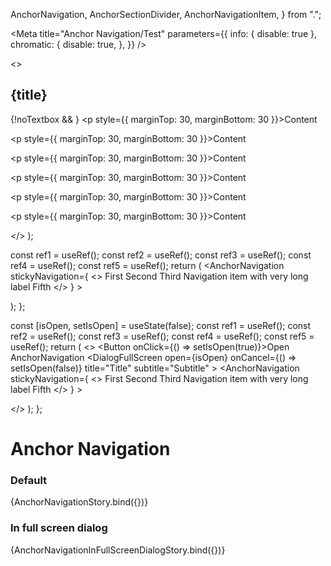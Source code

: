 
  AnchorNavigation,
  AnchorSectionDivider,
  AnchorNavigationItem,
} from ".";

<Meta
  title="Anchor Navigation/Test"
  parameters={{
    info: { disable: true },
    chromatic: {
      disable: true,
    },
  }}
/>

  <>
    <div>
      <h2>{title}</h2>
      {!noTextbox && <Textbox label={title} />}
      <p style={{ marginTop: 30, marginBottom: 30 }}>Content</p>
      <p style={{ marginTop: 30, marginBottom: 30 }}>Content</p>
      <p style={{ marginTop: 30, marginBottom: 30 }}>Content</p>
      <p style={{ marginTop: 30, marginBottom: 30 }}>Content</p>
      <p style={{ marginTop: 30, marginBottom: 30 }}>Content</p>
      <p style={{ marginTop: 30, marginBottom: 30 }}>Content</p>
    </div>
  </>
);

  const ref1 = useRef();
  const ref2 = useRef();
  const ref3 = useRef();
  const ref4 = useRef();
  const ref5 = useRef();
  return (
    <AnchorNavigation
      stickyNavigation={
        <>
          <AnchorNavigationItem target={ref1}>First</AnchorNavigationItem>
          <AnchorNavigationItem target={ref2}>Second</AnchorNavigationItem>
          <AnchorNavigationItem target={ref3}>Third</AnchorNavigationItem>
          <AnchorNavigationItem target={ref4}>
            Navigation item with very long label
          </AnchorNavigationItem>
          <AnchorNavigationItem target={ref5}>Fifth</AnchorNavigationItem>
        </>
      }
    >
      <div ref={ref1}>
        <Content title="First section" />
      </div>
      <AnchorSectionDivider />
      <div ref={ref2}>
        <Content title="Second section" />
      </div>
      <AnchorSectionDivider />
      <div ref={ref3}>
        <Content noTextbox title="Third section" />
      </div>
      <AnchorSectionDivider />
      <div ref={ref4}>
        <Content title="Fourth section" />
      </div>
      <AnchorSectionDivider />
      <div ref={ref5}>
        <Content title="Fifth section" />
      </div>
    </AnchorNavigation>
  );
};

  const [isOpen, setIsOpen] = useState(false);
  const ref1 = useRef();
  const ref2 = useRef();
  const ref3 = useRef();
  const ref4 = useRef();
  const ref5 = useRef();
  return (
    <>
      <Button onClick={() => setIsOpen(true)}>Open AnchorNavigation</Button>
      <DialogFullScreen
        open={isOpen}
        onCancel={() => setIsOpen(false)}
        title="Title"
        subtitle="Subtitle"
      >
        <AnchorNavigation
          stickyNavigation={
            <>
              <AnchorNavigationItem target={ref1}>First</AnchorNavigationItem>
              <AnchorNavigationItem target={ref2}>Second</AnchorNavigationItem>
              <AnchorNavigationItem target={ref3}>Third</AnchorNavigationItem>
              <AnchorNavigationItem target={ref4}>
                Navigation item with very long label
              </AnchorNavigationItem>
              <AnchorNavigationItem target={ref5}>Fifth</AnchorNavigationItem>
            </>
          }
        >
          <div ref={ref1}>
            <Content title="First section" />
          </div>
          <AnchorSectionDivider />
          <div ref={ref2}>
            <Content title="Second section" />
          </div>
          <AnchorSectionDivider />
          <div ref={ref3}>
            <Content noTextbox title="Third section" />
          </div>
          <AnchorSectionDivider />
          <div ref={ref4}>
            <Content title="Fourth section" />
          </div>
          <AnchorSectionDivider />
          <div ref={ref5}>
            <Content title="Fifth section" />
          </div>
        </AnchorNavigation>
      </DialogFullScreen>
    </>
  );
};

# Anchor Navigation

### Default

<Canvas>
  <Story
    name="default"
    parameters={{
      chromatic: {
        disable: false,
      },
    }}
  >
    {AnchorNavigationStory.bind({})}
  </Story>
</Canvas>

### In full screen dialog

<Canvas>
  <Story name="in full screen dialog">
    {AnchorNavigationInFullScreenDialogStory.bind({})}
  </Story>
</Canvas>
